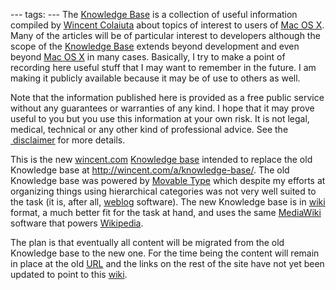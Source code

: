 ---
tags:
---
The [[Knowledge Base]] is a collection of useful information compiled by [[Wincent Colaiuta]] about topics of interest to users of [[Mac OS X]]. Many of the articles will be of particular interest to developers although the scope of the [[Knowledge Base]] extends beyond development and even beyond [[Mac OS X]] in many cases. Basically, I try to make a point of recording here useful stuff that I may want to remember in the future. I am making it publicly available because it may be of use to others as well.

Note that the information published here is provided as a free public service without any guarantees or warranties of any kind. I hope that it may prove useful to you but you use this information at your own risk. It is not legal, medical, technical or any other kind of professional advice. See the [[Knowledge_Base:General_disclaimer | disclaimer]] for more details.

This is the new [[wincent.com]] [[Knowledge base]] intended to replace the old Knowledge base at http://wincent.com/a/knowledge-base/. The old Knowledge base was powered by [[Movable Type]] which despite my efforts at organizing things using hierarchical categories was not very well suited to the task (it is, after all, [[weblog]] software). The new Knowledge base is in [[wiki]] format, a much better fit for the task at hand, and uses the same [[MediaWiki]] software that powers [[Wikipedia]].

The plan is that eventually all content will be migrated from the old Knowledge base to the new one. For the time being the content will remain in place at the old [[URL]] and the links on the rest of the site have not yet been updated to point to this [[wiki]].
